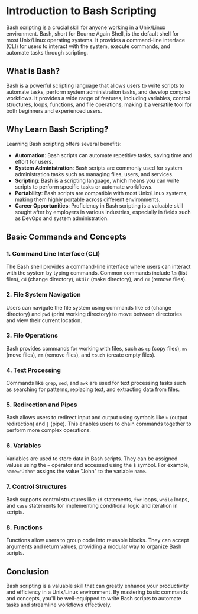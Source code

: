 # Introduction to Bash Scripting

Bash scripting is a crucial skill for anyone working in a Unix/Linux environment. Bash, short for Bourne Again Shell, is the default shell for most Unix/Linux operating systems. It provides a command-line interface (CLI) for users to interact with the system, execute commands, and automate tasks through scripting.

## What is Bash?

Bash is a powerful scripting language that allows users to write scripts to automate tasks, perform system administration tasks, and develop complex workflows. It provides a wide range of features, including variables, control structures, loops, functions, and file operations, making it a versatile tool for both beginners and experienced users.

## Why Learn Bash Scripting?

Learning Bash scripting offers several benefits:

- **Automation**: Bash scripts can automate repetitive tasks, saving time and effort for users.
- **System Administration**: Bash scripts are commonly used for system administration tasks such as managing files, users, and services.
- **Scripting**: Bash is a scripting language, which means you can write scripts to perform specific tasks or automate workflows.
- **Portability**: Bash scripts are compatible with most Unix/Linux systems, making them highly portable across different environments.
- **Career Opportunities**: Proficiency in Bash scripting is a valuable skill sought after by employers in various industries, especially in fields such as DevOps and system administration.

## Basic Commands and Concepts

### 1. Command Line Interface (CLI)

The Bash shell provides a command-line interface where users can interact with the system by typing commands. Common commands include `ls` (list files), `cd` (change directory), `mkdir` (make directory), and `rm` (remove files).

### 2. File System Navigation

Users can navigate the file system using commands like `cd` (change directory) and `pwd` (print working directory) to move between directories and view their current location.

### 3. File Operations

Bash provides commands for working with files, such as `cp` (copy files), `mv` (move files), `rm` (remove files), and `touch` (create empty files).

### 4. Text Processing

Commands like `grep`, `sed`, and `awk` are used for text processing tasks such as searching for patterns, replacing text, and extracting data from files.

### 5. Redirection and Pipes

Bash allows users to redirect input and output using symbols like `>` (output redirection) and `|` (pipe). This enables users to chain commands together to perform more complex operations.

### 6. Variables

Variables are used to store data in Bash scripts. They can be assigned values using the `=` operator and accessed using the `$` symbol. For example, `name="John"` assigns the value "John" to the variable `name`.

### 7. Control Structures

Bash supports control structures like `if` statements, `for` loops, `while` loops, and `case` statements for implementing conditional logic and iteration in scripts.

### 8. Functions

Functions allow users to group code into reusable blocks. They can accept arguments and return values, providing a modular way to organize Bash scripts.

## Conclusion

Bash scripting is a valuable skill that can greatly enhance your productivity and efficiency in a Unix/Linux environment. By mastering basic commands and concepts, you'll be well-equipped to write Bash scripts to automate tasks and streamline workflows effectively.
